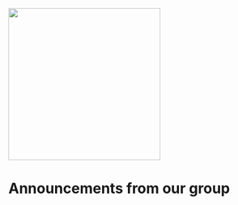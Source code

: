 ![](HeinsbergLab.png){fig-align="center" width="300"}

# Announcements from our group {.unnumbered}


